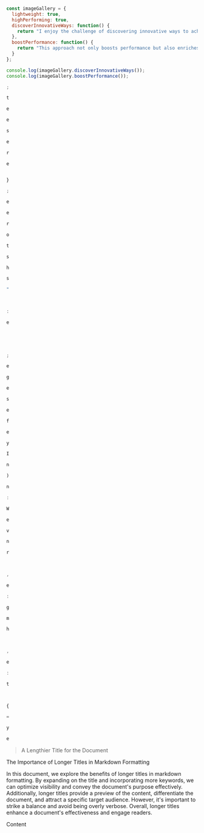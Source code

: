 ```javascript
```

```javascript
const imageGallery = {
  lightweight: true,
  highPerforming: true,
  discoverInnovativeWays: function() {
    return "I enjoy the challenge of discovering innovative ways to achieve tasks using pure CSS.";
  },
  boostPerformance: function() {
    return "This approach not only boosts performance but also enriches the user experience as a whole.";
  }
};

console.log(imageGallery.discoverInnovativeWays());
console.log(imageGallery.boostPerformance());
```

```javascript
;
```

```javascript
t
```

```javascript
e
```

```javascript
e
```

```javascript
s
```

```javascript
e
```

```javascript
r
```

```javascript
e
```

```javascript

```

```javascript
}
```

```javascript
;
```

```javascript
e
```

```javascript
e
```

```javascript
r
```

```javascript
o
```

```javascript
t
```

```javascript
s
```

```javascript
h
```

```javascript
s
```

```javascript
"
```

```javascript
 
```

```javascript
:
```

```javascript
e
```

```javascript
 
```

```javascript
 
```

```javascript
;
```

```javascript
e
```

```javascript
g
```

```javascript
e
```

```javascript
s
```

```javascript
e
```

```javascript
f
```

```javascript
e
```

```javascript
y
```

```javascript
I
```

```javascript
n
```

```javascript
)
```

```javascript
n
```

```javascript
:
```

```javascript
W
```

```javascript
e
```

```javascript
v
```

```javascript
n
```

```javascript
r
```

```javascript
 
```

```javascript
,
```

```javascript
e
```

```javascript
:
```

```javascript
g
```

```javascript
m
```

```javascript
h
```

```javascript
 
```

```javascript
,
```

```javascript
e
```

```javascript
:
```

```javascript
t
```

```javascript
 
```

```javascript
{
```

```javascript
=
```

```javascript
y
```

```javascript
e
```

> A Lengthier Title for the Document

The Importance of Longer Titles in Markdown Formatting

In this document, we explore the benefits of longer titles in markdown formatting. By expanding on the title and incorporating more keywords, we can optimize visibility and convey the document's purpose effectively. Additionally, longer titles provide a preview of the content, differentiate the document, and attract a specific target audience. However, it's important to strike a balance and avoid being overly verbose. Overall, longer titles enhance a document's effectiveness and engage readers.

Content